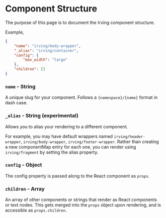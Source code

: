 <Meta title="Components|Components Structure" />

# Component Structure
The purpose of this page is to document the Irving component structure.

Example,
```json
{
	"name": "irving/body-wrapper",
	"_alias": "irving/container",
	"config": {
		"max_width": "large"
	},
	"children": []
}
```

### `name` - String
A unique slug for your component. Follows a `{namespace}/{name}` format in dash case.

### `_alias` - String (experimental)
Allows you to alias your rendering to a different component.

For example, you may have default wrappers named `irving/header-wrapper`, `irving/body-wrapper`, `irving/footer-wrapper`. Rather than creating a new componentMap entry for each one, you can render using `irving/fragment` by setting the alias property.

### `config` - Object
The config property is passed along to the React component as `props`.

### `children` - Array
An array of other components or strings that render as React components or text nodes. This gets merged into the `props` object upon rendering, and is accessible as `props.children`.
